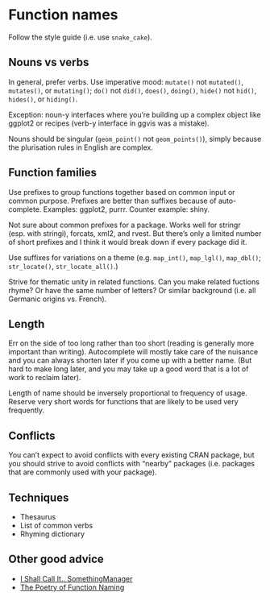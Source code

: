 # Function names

Follow the style guide (i.e. use `snake_cake`).

## Nouns vs verbs

In general, prefer verbs. Use imperative mood: `mutate()` not `mutated()`, `mutates()`, or `mutating()`; `do()` not `did()`, `does()`, `doing()`, `hide()` not `hid()`, `hides()`, or `hiding()`.

Exception: noun-y interfaces where you're building up a complex object like ggplot2 or recipes (verb-y interface in ggvis was a mistake).

Nouns should be singular (`geom_point()` not `geom_points()`), simply because the plurisation rules in English are complex.

## Function families

Use prefixes to group functions together based on common input or common purpose. Prefixes are better than suffixes because of auto-complete. Examples: ggplot2, purrr. Counter example: shiny. 

Not sure about common prefixes for a package. Works well for stringr (esp. with stringi), forcats, xml2, and rvest. But there's only a limited number of short prefixes and I think it would break down if every package did it. 

Use suffixes for variations on a theme (e.g. `map_int()`, `map_lgl()`, `map_dbl()`; `str_locate()`, `str_locate_all()`.)

Strive for thematic unity in related functions. Can you make related fuctions rhyme? Or have the same number of letters? Or similar background (i.e. all Germanic origins vs. French).

## Length

Err on the side of too long rather than too short (reading is generally more important than writing). Autocomplete will mostly take care of the nuisance and you can always shorten later if you come up with a better name. (But hard to make long later, and you may take up a good word that is a lot of work to reclaim later).

Length of name should be inversely proportional to frequency of usage. Reserve very short words for functions that are likely to be used very frequently.

## Conflicts

You can't expect to avoid conflicts with every existing CRAN package, but you should strive to avoid conflicts with "nearby" packages (i.e. packages that are commonly used with your package).

## Techniques

* Thesaurus
* List of common verbs
* Rhyming dictionary

## Other good advice

* [I Shall Call It.. SomethingManager](https://blog.codinghorror.com/i-shall-call-it-somethingmanager/)
* [The Poetry of Function Naming](http://blog.stephenwolfram.com/2010/10/the-poetry-of-function-naming/)

